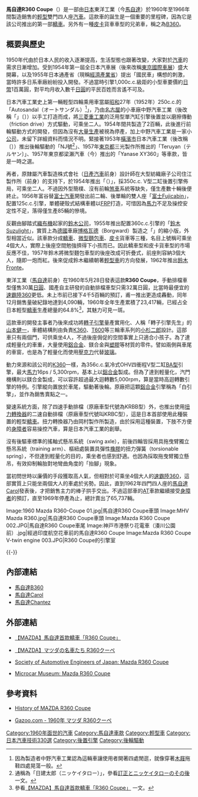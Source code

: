 {{noteTA
|T=zh-hans:马自达R360 Coupe;zh-hk:萬事得R360 Coupe;zh-tw:馬自達R360 Coupe;
|1=zh-hans:马自达;zh-hk:萬事得;zh-tw:馬自達;
}}

{{Infobox Automobile
|name          = 馬自達R360 Coupe
|image         = [[File:Mazda-r360-coupe01.jpg|250px]]
|manufacturer  = [[馬自達|馬自達]]
|predecessor   = 
|successor     = [[馬自達Carol|馬自達Carol]]
|class         = [[輕型車|輕型車]]（K-car）
|production    = 1960年-1969年
|layout        = [[後置後驅|RR]]
|transmission  = 四速手動排檔（KRBB型）<br>二速自動排檔[[液力變矩器|扭力轉換器]]（KRBC型）
|engine        = 356c.c.氣冷式OHV四衝程V型二缸[[馬自達V2族引擎#BA型|BA型]]引擎
|assembly      = 
|body_style    = 雙門[[轎車|轎車]]
|wheelbase     = 1,760mm
|length        = 2,980mm
|width         = 1,290mm
|height        = 1,290mm
|weight        = 380kg
|fuel_capacity = 
|related       = [[馬自達B360|馬自達B360]]
|similar       =
|designer      = [[小杉二郎|小杉二郎]]、[[山本健一_(馬自達)|山本健一]]
}}

'''馬自達R360 Coupe'''（{{lang-ja|マツダ・R360クーペ}}）是一部由[[日本|日本]]東洋工業（今[[馬自達|馬自達]]）於1960年至1966年間製造銷售的[[輕型車|輕型]]雙門四人座[[汽車|汽車]]。這款車的誕生是一個重要的里程碑，因為它是該公司推出的第一部[[轎車|轎車]]。另外有一種[[皮卡|皮卡]]貨車車型的兄弟車，稱之為[[馬自達B360|B360]]。

== 概要與歷史 ==
1950年代由於日本人民的收入逐漸提高，生活型態也跟著改變，大家對於[[汽車|汽車]]的需求日漸增加。受到1954年第一屆全日本汽車展（後來改稱[[東京車展|東京國際車展]]）盛大開幕，以及1955年日本通產省（現稱[[經濟產業省|經濟產業省]]）提出「國民車」構想的刺激，當時許多日系車廠紛紛投入開發。不過當時引擎1,000c.c.級距的小型車要價約[[日幣|日幣]]1百萬圓，對平均月收入數千[[日圓|日圓]]的平民百姓而言遙不可及。

日本汽車工業史上第一輛輕型四輪乘用車當屬[[昭和|昭和]]27年（1952年）250c.c.的「Autosandal（{{ja}}オートサンダル）<ref>因為製造者中野汽車工業認為這輛車讓使用者開著四處閒逛，就像穿著[[下馱|木屐]]拖鞋四處晃蕩一般。</ref>」，乃由[[名古屋|名古屋]]的小車廠中野汽車工業（後改稱「{{link-ja|日本自動拖鞋汽車|日本オートサンダル自動車}}」〔{{lang|ja|日本オートサンダル自動車}}〕）以手工打造而成，將[[三菱重工業|三菱重工業]]的泛用型單汽缸引擎後置並以磨擦傳動（friction drive）方式驅動，可乘坐二人。1954年間共製造了2百輛，此後進行前輪驅動方式的開發，但因為沒有[[生產線|大量生產]]被視為停產，加上中野汽車工業是一家小[[公司|公司]]，未留下詳細資料而情況不明。緊接著1953年[[橫濱市|橫濱市]]日本汽車工業（後改稱{{link-ja|日本輕汽車|日本軽自動車}}〔{{lang|ja|日本軽自動車}}〕）推出後輪驅動的「NJ號<ref>通稱為「日建太郎（{{ja}}ニッケイタロー）」，參看{{ja}}[http://mizma-g.cocolog-nifty.com/blog/2006/07/ 訂正とニッケイタローのその後] {{Wayback|url=http://mizma-g.cocolog-nifty.com/blog/2006/07/ |date=20190614181106 }}一文。</ref>」、1957年[[東京都|東京都]]三光製作所推出的「Teruyan〔{{ja}}テルヤン〕」、1957年東京都梁瀨汽車（今{{link-ja|梁瀨公司|ヤナセ}}）推出的「Yanase XY360」等車款，皆是一時之選。

再者，原隸屬汽車製造株式會社（[[日產汽車|日產汽車]]前身）設計師{{link-ja|富谷龍一|富谷龍一}}在大型紡織廠{{link-ja|住江織物|住江織物}}子公司住江製作所（{{link-ja|住江工業|住江工業}}前身）的支持下，於1954年推出「{{link-ja|住江製作所Flyingfeather|住江製作所・フライングフェザー|Flyingfeather}}（{{lang|ja|フライングフェザー}}）」，採350c.c. V型二缸後置引擎佈局，可乘坐二人。不過因外型簡樸、沒有前輪[[煞車|煞車]]系統等缺失，僅生產數十輛後便終止。1956年富谷替[[富士汽車|富士汽車]]開發出前二輪、後單輪的雙人座「[[富士Fujicabin|富士Fujicabin]]」，配置125c.c.引擎，單體硬殼式結構車體以[[FRP|FRP]]打造，可惜因為[[馬力|馬力]]不足及操控安定性不足，落得僅生產85輛的慘境。

反觀由腳踏式[[織布機|織布機]]起家的[[鈴木公司|鈴木公司]]，1955年推出配置360c.c.引擎的「[[鈴木Suzulight|鈴木Suzulight]]」，實質上為[[德國|德國]]車廠[[博格瓦德|博格瓦德]]（{{de}}Borgward）製造之「{{link-en|洛伊德400|Lloyd 400|洛伊德LP400}}」的縮小版，外型相當近似。該車款分成[[轎車|轎車]]、[[微型麵包車|微型麵包車]]、[[皮卡|皮卡]]貨車等三種，名目上號稱可乘坐4個大人，實際上後座空間勉強擠得下小孩而已。因此轎車型和皮卡貨車型的市場反應不佳，1957年鈴木將微型麵包車型的後座改成可折疊式，前座則容納3個大人，隨即一炮而紅。後來促成鈴木繼續朝著[[輕型車|輕型車]]的方向發展，1962年推出[[鈴木Fronte|鈴木Fronte]]。

東洋工業（[[馬自達|馬自達]]前身）在1960年5月28日發表這款'''R360 Coupe'''，手動排檔車型僅售30萬[[日圓|日圓]]、國產自主研發的自動排檔車型只需32萬日圓，比當時最便宜的[[速霸陸360|速霸陸360]]更低。未上市前已接下4千5百輛的預訂，甫一推出更造成轟動，同年12月銷售量破紀錄地達到4,090輛，1960年全年生產累積了23,417輛，已經占全日本輕型[[轎車|轎車]]生產總量的64.8%<ref>參看[http://www.mazda.com.cn/history/greatcar/p2.html 【MAZDA】馬自達首款轎車「R360 Coupe」] {{webarchive|url=https://web.archive.org/web/20101005202219/http://mazda.com.cn/history/greatcar/p2.html |date=2010-10-05 }}一文。</ref>，其魅力可見一斑。

這款車的開發主事者乃後來成功將[[馬自達轉子引擎|轉子引擎]]量產實用化、人稱「轉子引擎先生」的[[山本健一_(馬自達)|山本健一]]，車體結構則由負責[[馬自達K360|K360]]、[[馬自達T600|T600]]等三輪車系列的[[小杉二郎|小杉二郎]]設計。這部車只有兩個門，可供乘坐4人，不過後座侷促的空間事實上只適合小孩子。為了達成輕量化的車重，大量使用[[鋁合金|鋁合金]]、鎂合金與[[塑膠|塑膠]]等材質的零件。譬如兩側與車尾的車窗，也是為了輕量化而使用[[聚甲基丙烯酸甲酯|壓克力]]代替[[玻璃|玻璃]]。

動力來源和該公司的[[馬自達K360|K360]]一樣，為356c.c.氣冷式OHV四衝程V型二缸[[馬自達V2族引擎#BA型|BA型]]引擎，最大[[馬力|馬力]]16ps / 5,300rpm，基本上以[[鋁合金|鋁合金]]製成。但為了達到輕量化，汽門機構則以鎂合金製成，可以容許超過最大迴轉數5,000rpm，算是當時高迴轉數引擎的特例。引擎縱向置放於車尾，驅動著後輪。原廠把這顆[[鋁合金|鋁合金]]引擎稱為「白引擎」，並作為銷售賣點之一。

變速系統方面，除了四速手動排檔（原廠車型代號為KRBB型）外，也推出使用[[液力變矩器|扭力轉換器]]的二速自動排檔（原廠車型代號叫KRBC型），這是日本首部使用此種裝置的輕型[[轎車|轎車]]。扭力轉換器乃由岡村製作所製造，由於採用這種裝置，下肢不方便的[[身心障礙|身障者]]容易操控汽車，算是日本汽車工業的創舉。

沒有後驅車標準的搖軸式懸吊系統（swing axle），前後四輪皆採用具拖曳臂獨立懸吊系統（training arm）、樞紐處裝置具彈性[[橡膠|橡膠]]的扭力彈簧（torsionable spring），不但達到輕量化的目的，乘坐者也感到舒適。也因為採取拖曳臂獨立懸吊，有效抑制輪胎對地彎曲角度的「抬腳」現象。

當初問世時以廉價的手段獲取高人氣，但相對於可乘坐4個大人的[[速霸陸360|速霸陸360]]，這部實質上只能坐兩個大人的車處於劣勢。因此，直到1962年四門四人座的[[馬自達Carol|馬自達Carol]]發表後，才把銷售主力的棒子拱手交出。不過這部車的[[自動變速器|AT]]車款繼續接受[[身心障礙|身障者]]的預訂，直至1969年停產為止，總計賣出了65,737輛。

<gallery>
Image:1960 Mazda R360-Coupe 01.jpg|馬自達R360 Coupe車頭
Image:MHV Mazda R360.jpg|馬自達R360 Coupe車頭
Image:Mazda R360 Coupe 002.JPG|馬自達R360 Coupe車尾
Image:神戸市港祭り花電車（湊川公園前）.jpg|經過印度航空花車前的馬自達R360 Coupe
Image:Mazda R360 Coupe V-twin engine 003.JPG|R360 Coupe的引擎室
</gallery>
{{-}}

== 內部連結 ==
* [[馬自達B360|馬自達B360]]
* [[馬自達Carol|馬自達Carol]]
* [[馬自達Chantez|馬自達Chantez]]

== 外部連結 ==
* [https://web.archive.org/web/20131224151215/http://www.mazda.com.cn/brand/classic/classic_02.html 【MAZDA】馬自達首款轎車「R360 Coupe」]
* {{ja}}[https://web.archive.org/web/20090330150651/http://www.mazda.co.jp/philosophy/history/greatcar/p2.html 【MAZDA】マツダの名車たち R360クーペ]
* {{en}}[https://web.archive.org/web/20150315133200/http://www.jsae.or.jp/autotech/data_e/1-22e.html Society of Automotive Engineers of Japan: Mazda R360 Coupe]
* {{en}}[http://microcarmuseum.com/tour/mazda-r360.html Microcar Museum: Mazda R360 Coupe] {{Wayback|url=http://microcarmuseum.com/tour/mazda-r360.html |date=20100924173219 }}

== 參考資料 ==
* {{ja}}[https://web.archive.org/web/20070114161804/http://homepage3.nifty.com/r360coupe/history.htm History of MAZDA R360 Coupe]
* {{ja}}[https://web.archive.org/web/20060527222435/http://gazoo.com/meishakan/meisha/shousai.asp?R_ID=817 Gazoo.com - 1960年 マツダ R360クーペ]
{{Reflist}}

{{Mazda early}}

[[Category:1960年面世的汽車|Category:1960年面世的汽車]]
[[Category:馬自達車款|Category:馬自達車款]]
[[Category:輕型車|Category:輕型車]]
[[Category:日本汽車技術330選|Category:日本汽車技術330選]]
[[Category:後置引擎|Category:後置引擎]]
[[Category:後輪驅動|Category:後輪驅動]]
